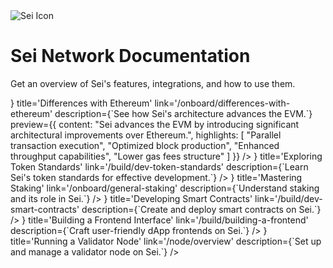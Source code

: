 
<img src='/assets/sei-icon.png' alt='Sei Icon' className='w-32 my-8' />

# Sei Network Documentation

Get an overview of Sei's features, integrations, and how to use them.

<div className='grid grid-cols-1 md:grid-cols-3 gap-4 my-8'>
	<LinkCard
		icon={<IconBolt />}
		title='Differences with Ethereum'
		link='/onboard/differences-with-ethereum'
		description={`See how Sei's architecture advances the EVM.`}
		preview={{
			content: "Sei advances the EVM by introducing significant architectural improvements over Ethereum.",
			highlights: [
			"Parallel transaction execution",
			"Optimized block production",
			"Enhanced throughput capabilities",
			"Lower gas fees structure"
			]
		}}
		/>
	<LinkCard
		icon={<IconCoins />}
		title='Exploring Token Standards'
		link='/build/dev-token-standards'
		description={`Learn Sei's token standards for effective development.`}
	/>
	<LinkCard icon={<IconLock />} title='Mastering Staking' link='/onboard/general-staking' description={`Understand staking and its role in Sei.`} />
	<LinkCard
		icon={<IconClipboardText />}
		title='Developing Smart Contracts'
		link='/build/dev-smart-contracts'
		description={`Create and deploy smart contracts on Sei.`}
	/>
	<LinkCard
		icon={<IconLayoutDashboard />}
		title='Building a Frontend Interface'
		link='/build/building-a-frontend'
		description={`Craft user-friendly dApp frontends on Sei.`}
	/>
	<LinkCard icon={<IconServer />} title='Running a Validator Node' link='/node/overview' description={`Set up and manage a validator node on Sei.`} />
</div>
